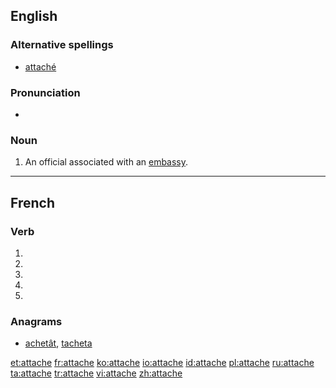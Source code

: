 {{also|attaché}}
==English==

===Alternative spellings===
* [[attaché]]

===Pronunciation===
* {{a|US}} {{IPA|/æ.tæˈʃe/|/æt.əˈʃe/|/əˈtæʃ.eɪ/}}

===Noun===
{{en-noun}}

# An official associated with an [[embassy]].

----

==French==

===Verb===
{{fr-verb-form}}

# {{form of|[[first-person|First-person]] [[singular]] [[present indicative]]|attacher|lang=French}}
# {{form of|[[third-person|Third-person]] [[singular]] [[present indicative]]|attacher|lang=French}}
# {{form of|First-person singular [[present subjunctive]]|attacher|lang=French}}
# {{form of|[[third-person|Third-person]] singular [[present subjunctive]]|attacher|lang=French}}
# {{form of|Second-person singular [[imperative]]|attacher|lang=French}}

===Anagrams===
* [[achetât#French|achetât]], [[tacheta#French|tacheta]]

[[et:attache]]
[[fr:attache]]
[[ko:attache]]
[[io:attache]]
[[id:attache]]
[[pl:attache]]
[[ru:attache]]
[[ta:attache]]
[[tr:attache]]
[[vi:attache]]
[[zh:attache]]